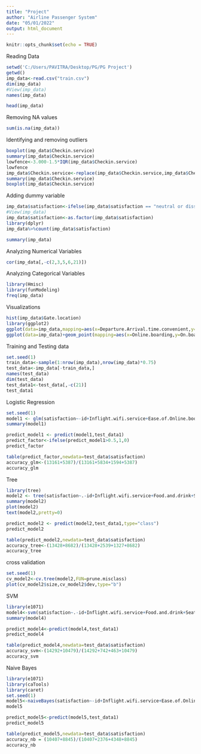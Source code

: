 ---
title: "Project"
author: "Airline Passenger System"
date: "05/01/2022"
output: html_document
---

```{r setup, include=FALSE}
knitr::opts_chunk$set(echo = TRUE)
```

Reading Data
```{r}
setwd('C:/Users/PAVITRA/Desktop/PG/PG Project')
getwd()
imp_data<-read.csv("train.csv")
dim(imp_data)
#View(imp_data)
names(imp_data)
```

```{r}
head(imp_data)
```

Removing NA values
```{r}
sum(is.na(imp_data))
```


Identifying and removing outliers
```{r}
boxplot(imp_data$Checkin.service)
summary(imp_data$Checkin.service)
lowfence<-3.000-1.5*IQR(imp_data$Checkin.service)
lowfence
imp_data$Checkin.service<-replace(imp_data$Checkin.service,imp_data$Checkin.service<1.5,median(imp_data$Checkin.service))
summary(imp_data$Checkin.service)
boxplot(imp_data$Checkin.service)
```

Adding dummy variable
```{r}
imp_data$satisfaction<-ifelse(imp_data$satisfaction == "neutral or dissatisfied",0,1)
#View(imp_data)
imp_data$satisfaction<-as.factor(imp_data$satisfaction)
library(dplyr)
imp_data%>%count(imp_data$satisfaction)
```

```{r}
summary(imp_data)
```

Analyzing Numerical Variables
```{r}
cor(imp_data[,-c(2,3,5,6,21)])
```

Analyzing Categorical Variables
```{r}
library(Hmisc)
library(funModeling)
freq(imp_data)
```


Visualizations
```{r}
hist(imp_data$Gate.location)
library(ggplot2)
ggplot(data=imp_data,mapping=aes(x=Departure.Arrival.time.convenient,y=satisfaction))+geom_bar(stat="Identity",fill="blue")
ggplot(data=imp_data)+geom_point(mapping=aes(x=Online.boarding,y=On.board.service,color=satisfaction))
```

Training and Testing data
```{r}
set.seed(1)
train_data<-sample(1:nrow(imp_data),nrow(imp_data)*0.75)
test_data<-imp_data[-train_data,]
names(test_data)
dim(test_data)
test_data1<-test_data[,-c(21)]
test_data1
```

Logistic Regression
```{r}
set.seed(1)
model1 <- glm(satisfaction~-id+Inflight.wifi.service+Ease.of.Online.booking+Food.and.drink+Seat.comfort+      Inflight.entertainment+Cleanliness+Baggage.handling+Inflight.service,data = imp_data,subset = train_data,family="binomial")
summary(model1)
```

```{r}
predict_model1 <- predict(model1,test_data1)
predict_factor<-ifelse(predict_model1>0.5,1,0)
predict_factor
```

```{r}
table(predict_factor,newdata=test_data$satisfaction)
accuracy_glm<-(13161+5387)/(13161+5834+1594+5387)
accuracy_glm
```

Tree
```{r}
library(tree)
model2 <- tree(satisfaction~.-id+Inflight.wifi.service+Food.and.drink+Seat.comfort+      Inflight.entertainment+Cleanliness+Baggage.handling+Inflight.service,data = imp_data,subset = train_data)
summary(model2)
plot(model2)
text(model2,pretty=0)
```

```{r}
predict_model2 <- predict(model2,test_data1,type="class")
predict_model2
```

```{r}
table(predict_model2,newdata=test_data$satisfaction)
accuracy_tree<-(13428+8682)/(13428+2539+1327+8682)
accuracy_tree
```
cross validation
```{r}
set.seed(1)
cv_model2<-cv.tree(model2,FUN=prune.misclass)
plot(cv_model2$size,cv_model2$dev,type="b")
```

SVM
```{r}
library(e1071)
model4<-svm(satisfaction~.-id+Inflight.wifi.service+Food.and.drink+Seat.comfort+      Inflight.entertainment+Cleanliness+Baggage.handling+Inflight.service,data=imp_data,type='C-classification',kernel="linear")
summary(model4)
```

```{r}
predict_model4<-predict(model4,test_data1)
predict_model4
```

```{r}
table(predict_model4,newdata=test_data$satisfaction)
accuracy_svm<-(14292+10479)/(14292+742+463+10479)
accuracy_svm
```

Naive Bayes
```{r}
library(e1071)
library(caTools)
library(caret)
set.seed(1)
model5<-naiveBayes(satisfaction~-id+Inflight.wifi.service+Ease.of.Online.booking+Food.and.drink+Seat.comfort+ Inflight.entertainment+Cleanliness+Baggage.handling+Inflight.service,data=imp_data,subset=train_data)
model5
```

```{r}
predict_model5<-predict(model5,test_data1)
predict_model5
```

```{r}
table(predict_model5,newdata=test_data$satisfaction)
accuracy_nb = (10407+8845)/(10407+2376+4348+8845)
accuracy_nb
```








